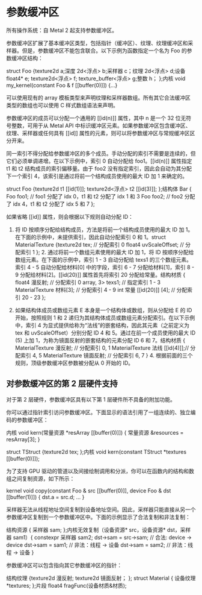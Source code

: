 # 参数缓冲区

<OrigninalPDF title="2.13 Argument Buffers" />

所有操作系统：自 Metal 2 起支持参数缓冲区。

参数缓冲区扩展了基本缓冲区类型，包括指针（缓冲区）、纹理、纹理缓冲区和采样器。但是，参数缓冲区不能包含联合。以下示例为函数指定一个名为 Foo 的参数缓冲区结构：

struct Foo {texture2d a;深度 2d<浮点> b;采样器 c；纹理 2d<浮点> d;设备 float4\* e; texture2d<浮点> f; texture_buffer<浮点> g;整数 h； };内核 void my_kernel(constant Foo & f [[buffer(0)]]) {...}

可以使用现有的 array 模板类型来声明纹理和采样器数组。所有其它合法缓冲区类型的数组也可以使用 C 样式数组语法来声明。

参数缓冲区的成员可以分配一个通用的 [[id(n)]] 属性，其中 n 是一个 32 位无符号整数，可用于从 Metal API 中标识缓冲区元素。如果参数缓冲区包含缓冲区、纹理、采样器或任何具有 [[id]] 属性的元素，则可以将参数缓冲区与常规缓冲区区分开来。

同一索引不得分配给参数缓冲区的多个成员。手动分配的索引不需要是连续的，但它们必须单调递增。在以下示例中，索引 0 自动分配给 foo1。[[id(n)]] 属性指定 t1 和 t2 结构成员的索引偏移量。由于 foo2 没有指定索引，因此会自动为其分配下一个索引 4，该索引是通过将前一个结构成员使用的最大 ID 加 1 来确定的。

struct Foo {texture2d t1 [[id(1)]]; texture2d<浮点> t2 [[id(3)]]; };结构体 Bar { Foo foo1; // foo1 分配了 idx 0，t1 和 t2 分配了 idx 1 和 3 Foo foo2; // foo2 分配了 idx 4，t1 和 t2 分配了 idx 5 和 7 };

如果省略 [[id]] 属性，则会根据以下规则自动分配 ID：

1. 将 ID 按顺序分配给结构成员，方法是将前一个结构成员使用的最大 ID 加 1。在下面的示例中，未提供索引，因此自动分配索引 0 和 1。struct MaterialTexture {texture2d tex; // 分配索引 0 float4 uvScaleOffset; // 分配索引 1 }; 2. 通过将前一个数组元素使用的最大 ID 加 1，将 ID 按顺序分配给数组元素。在下面的示例中，索引 1 - 3 自动分配给 texs1 的三个数组元素。索引 4 - 5 自动分配给材料[0] 中的字段，索引 6 - 7 分配给材料[1]，索引 8 - 9 分配给材料[2]。[[id(20)]] 属性首先将索引 20 分配给常量。结构材质 { float4 漫反射; // 分配索引 0 array, 3> texs1; // 指定索引 1 - 3 MaterialTexture 材料[3]; // 分配索引 4 - 9 int 常量 [[id(20)]] [4]; // 分配索引 20 - 23 };

2. 如果结构体成员或数组元素 E 本身是一个结构体或数组，则从分配给 E 的 ID 开始，按照规则 1 和 2 递归为其结构体成员或数组元素分配索引。在以下示例中，索引 4 为显式提供给称为“法线”的嵌套结构，因此其元素（之前定义为 tex 和 uvScaleOffset）分别分配 ID 4 和 5。通过在前一个成员使用的最大 ID (5) 上加 1，为称为镜面反射的嵌套结构的元素分配 ID 6 和 7。结构材质 { MaterialTexture 漫反射; // 分配索引 0, 1 MaterialTexture 法线 [[id(4)]];// 分配索引 4, 5 MaterialTexture 镜面反射; // 分配索引 6, 7 } 4. 根据前面的三个规则，顶级参数缓冲区参数被分配从 0 开始的 ID。

## 对参数缓冲区的第 2 层硬件支持

对于第 2 层硬件，参数缓冲区具有以下第 1 层硬件所不具备的附加功能。

你可以通过指针索引访问参数缓冲区。下面显示的语法引用了一组连续的、独立编码的参数缓冲区：

内核 void kern(常量资源 \*resArray [[buffer(0)]]) { 常量资源 &resources = resArray[3]; }

struct TStruct {texture2d tex; };内核 void kern(constant TStruct \*textures [[buffer(0)]]);

为了支持 GPU 驱动的管道以及间接绘制调用和分派，你可以在函数内的结构和数组之间复制资源，如下所示：

kernel void copy(constant Foo & src [[buffer(0)]], device Foo & dst [[buffer(1)]]) { dst.a = src.d; ... }

采样器无法从线程地址空间复制到设备地址空间。因此，采样器只能直接从另一个参数缓冲区复制到一个参数缓冲区中。下面的示例显示了合法复制和非法复制：

结构资源 { 采样器 sam; };内核无效复制（设备资源* src，设备资源* dst，采样器 sam1）{ constexpr 采样器 sam2; dst->sam = src->sam; // 合法: device -> device dst->sam = sam1; // 非法：线程 -> 设备 dst->sam = sam2; // 非法：线程 -> 设备 }

参数缓冲区可以包含指向其它参数缓冲区的指针：

结构纹理 {texture2d 漫反射; texture2d 镜面反射； }; struct Material { 设备纹理 \*textures; };片段 float4 fragFunc(设备材质&材质);

